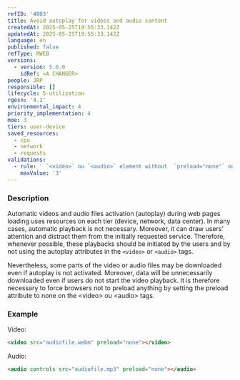 ```yaml
---
refID: '4003'
title: Avoid autoplay for videos and audio content
createdAt: 2025-05-25T19:55:33.142Z
updatedAt: 2025-05-25T19:55:33.142Z
language: en
published: false
refType: RWEB
versions:
  - version: 5.0.0
    idRef: <A CHANGER>
people: JRP
responsible: []
lifecycle: 5-utilization
rgesn: '4.1'
environmental_impact: 4
priority_implementation: 4
moe: 3
tiers: user-device
saved_resources:
  - cpu
  - network
  - requests
validations:
  - rule: ' `<vidéo>` ou `<audio>` element without  `preload="none"` ou `autoplay` attributes'
    maxValue: '3'
---
```


### Description

Automatic videos and audio files activation (autoplay) during web pages loading uses resources on each tier (device, network, data center). In many cases, automatic playback is not necessary. Moreover, it can draw users' attention and distract them from the initially requested service. Therefore, whenever possible, these playbacks should be initiated by the users and by not using the autoplay attributes in the `<video>` or `<audio>` tags.

Nevertheless, some parts of the video or audio files may be downloaded even if autoplay is not activated. Moreover, data will be unnecessarily downloaded even if users do not start the video playback. It is therefore necessary to force browsers not to preload anything by setting the preload attribute to none on the \<video> ou \<audio> tags. 

### Example

Video:

```html
<video src="audiofile.webm" preload="none"></video>
```

Audio:

```html
<audio controls src="audiofile.mp3" preload="none"></audio>
```
